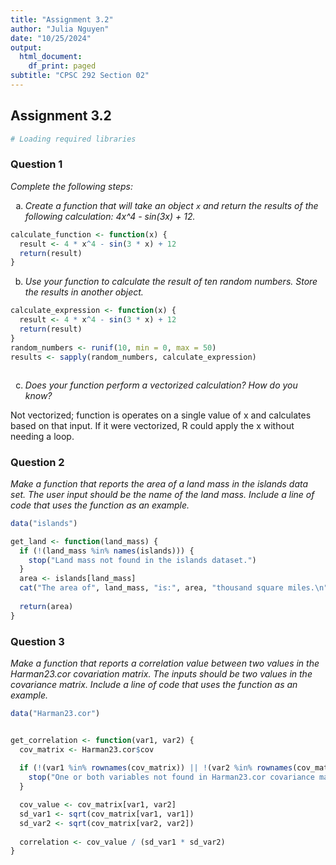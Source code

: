 ```yaml
---
title: "Assignment 3.2"
author: "Julia Nguyen"
date: "10/25/2024"
output:
  html_document:
    df_print: paged
subtitle: "CPSC 292 Section 02"
---
```


## Assignment 3.2 

```r
# Loading required libraries

```

### Question 1

*Complete the following steps:*

 a.  *Create a function that will take an object `x` and return the results of the following calculation: 4x^4  - sin(3x) + 12.*

```r

calculate_function <- function(x) {
  result <- 4 * x^4 - sin(3 * x) + 12
  return(result)
}


```

 b. *Use your function to calculate the result of ten random numbers. Store the results in another object.*
 
```r

calculate_expression <- function(x) {
  result <- 4 * x^4 - sin(3 * x) + 12
  return(result)
}
random_numbers <- runif(10, min = 0, max = 50) 
results <- sapply(random_numbers, calculate_expression)



```

 c. *Does your function perform a vectorized calculation? How do you know?*
 
Not vectorized; function is operates on a single value of x and calculates based on that input. 
If it were vectorized, R could apply the x without needing a loop.

### Question 2

*Make a function that reports the area of a land mass in the islands data set. The user input should be the name of the land mass. Include a line of code that uses the function as an example.*

```r
data("islands")

get_land <- function(land_mass) {
  if (!(land_mass %in% names(islands))) {
    stop("Land mass not found in the islands dataset.")
  }
  area <- islands[land_mass]
  cat("The area of", land_mass, "is:", area, "thousand square miles.\n")
  
  return(area)
}

```

### Question 3

*Make a function that reports a correlation value between two values in the Harman23.cor covariation matrix. The inputs should be two values in the covariance matrix. Include a line of code that uses the function as an example.*

```r
data("Harman23.cor")


get_correlation <- function(var1, var2) {
  cov_matrix <- Harman23.cor$cov
  
  if (!(var1 %in% rownames(cov_matrix)) || !(var2 %in% rownames(cov_matrix))) {
    stop("One or both variables not found in Harman23.cor covariance matrix.")
  }

  cov_value <- cov_matrix[var1, var2]
  sd_var1 <- sqrt(cov_matrix[var1, var1])
  sd_var2 <- sqrt(cov_matrix[var2, var2])
  
  correlation <- cov_value / (sd_var1 * sd_var2)
}

```


